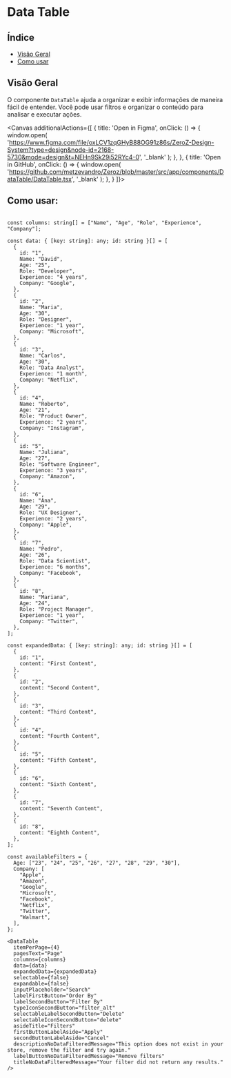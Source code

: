 
<Meta of={DataTable} />

# Data Table

## Índice

- [Visão Geral](#visão-geral)
- [Como usar](#como-usar)

## Visão Geral

O componente `DataTable` ajuda a organizar e exibir informações de maneira fácil de entender. Você pode usar filtros e organizar o conteúdo para analisar e executar ações.

<Canvas additionalActions={[
    {
      title: 'Open in Figma', 
      onClick: () => {
        window.open(
          'https://www.figma.com/file/oxLCV1zqGHyB88OG91z86s/ZeroZ-Design-System?type=design&node-id=2168-5730&mode=design&t=NEHn9Sk29i52RYc4-0',
          '_blank'
        );
      },
    },
    {
      title: 'Open in GitHub',
      onClick: () => {
        window.open(
          'https://github.com/metzevandro/Zeroz/blob/master/src/app/components/DataTable/DataTable.tsx',
          '_blank'
        );
      },
    }
  ]}>
  <Story/>
</Canvas>

## Como usar:

```tsx

const columns: string[] = ["Name", "Age", "Role", "Experience", "Company"];

const data: { [key: string]: any; id: string }[] = [
  {
    id: "1",
    Name: "David",
    Age: "25",
    Role: "Developer",
    Experience: "4 years",
    Company: "Google",
  },
  {
    id: "2",
    Name: "Maria",
    Age: "30",
    Role: "Designer",
    Experience: "1 year",
    Company: "Microsoft",
  },
  {
    id: "3",
    Name: "Carlos",
    Age: "30",
    Role: "Data Analyst",
    Experience: "1 month",
    Company: "Netflix",
  },
  {
    id: "4",
    Name: "Roberto",
    Age: "21",
    Role: "Product Owner",
    Experience: "2 years",
    Company: "Instagram",
  },
  {
    id: "5",
    Name: "Juliana",
    Age: "27",
    Role: "Software Engineer",
    Experience: "3 years",
    Company: "Amazon",
  },
  {
    id: "6",
    Name: "Ana",
    Age: "29",
    Role: "UX Designer",
    Experience: "2 years",
    Company: "Apple",
  },
  {
    id: "7",
    Name: "Pedro",
    Age: "26",
    Role: "Data Scientist",
    Experience: "6 months",
    Company: "Facebook",
  },
  {
    id: "8",
    Name: "Mariana",
    Age: "24",
    Role: "Project Manager",
    Experience: "1 year",
    Company: "Twitter",
  },
];

const expandedData: { [key: string]: any; id: string }[] = [
  {
    id: "1",
    content: "First Content",
  },
  {
    id: "2",
    content: "Second Content",
  },
  {
    id: "3",
    content: "Third Content",
  },
  {
    id: "4",
    content: "Fourth Content",
  },
  {
    id: "5",
    content: "Fifth Content",
  },
  {
    id: "6",
    content: "Sixth Content",
  },
  {
    id: "7",
    content: "Seventh Content",
  },
  {
    id: "8",
    content: "Eighth Content",
  },
];

const availableFilters = {
  Age: ["23", "24", "25", "26", "27", "28", "29", "30"],
  Company: [
    "Apple",
    "Amazon",
    "Google",
    "Microsoft",
    "Facebook",
    "Netflix",
    "Twitter",
    "Walmart",
  ],
};

<DataTable
  itemPerPage={4}
  pagesText="Page"
  columns={columns}
  data={data}
  expandedData={expandedData}
  selectable={false}
  expandable={false}
  inputPlaceholder="Search"
  labelFirstButton="Order By"
  labelSecondButton="Filter By"
  typeIconSecondButton="filter_alt"
  selectableLabelSecondButton="Delete"
  selectableIconSecondButton="delete"
  asideTitle="Filters"
  firstButtonLabelAside="Apply"
  secondButtonLabelAside="Cancel"
  descriptionNoDataFilteredMessage="This option does not exist in your store, remove the filter and try again."
  labelButtonNoDataFilteredMessage="Remove filters"
  titleNoDataFilteredMessage="Your filter did not return any results."
/>
